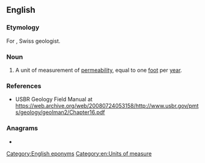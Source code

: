 ==English==

===Etymology===
For {{w|Maurice Lugeon}}, Swiss geologist.

===Noun===
{{en-noun}}

# {{lb|en|geology}} A unit of measurement of [[permeability]], equal to one [[foot]] per [[year]].

===References===
* USBR Geology Field Manual at https://web.archive.org/web/20080724053158/http://www.usbr.gov/pmts/geology/geolman2/Chapter16.pdf

===Anagrams===
* {{anagrams|en|a=eglnou|lounge}}

[[Category:English eponyms]]
[[Category:en:Units of measure]]